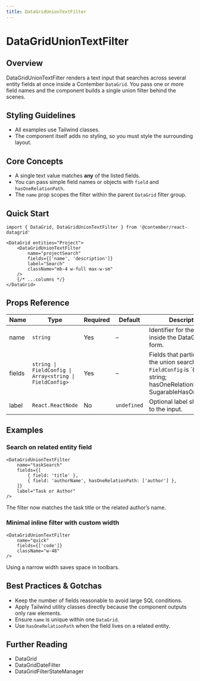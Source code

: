 ```yaml
---
title: DataGridUnionTextFilter
---
```


<!-- Edited by human: false -->
<!-- Examples count: 1 -->
<!-- Source examples: 1 -->
<!-- Playground examples: 0 -->
<!-- External examples: 0 -->
<!-- Import examples: 0 -->

# DataGridUnionTextFilter

## Overview
DataGridUnionTextFilter renders a text input that searches across several entity fields at once inside a Contember `DataGrid`.
You pass one or more field names and the component builds a single union filter behind the scenes.

## Styling Guidelines
* All examples use Tailwind classes.
* The component itself adds no styling, so you must style the surrounding layout.

## Core Concepts
* A single text value matches **any** of the listed fields.
* You can pass simple field names or objects with `field` and `hasOneRelationPath`.
* The `name` prop scopes the filter within the parent `DataGrid` filter group.

## Quick Start
```tsx
import { DataGrid, DataGridUnionTextFilter } from '@contember/react-datagrid'

<DataGrid entities="Project">
	<DataGridUnionTextFilter
		name="projectSearch"
		fields={['name', 'description']}
		label="Search"
		className="mb-4 w-full max-w-sm"
	/>
	{/* ...columns */}
</DataGrid>
```


## Props Reference
| Name  | Type | Required | Default | Description |
|-------|------|----------|---------|-------------|
| name  | `string` | Yes | – | Identifier for the filter inside the DataGrid filter form. |
| fields | `string \| FieldConfig \| Array<string \| FieldConfig>` | Yes | – | Fields that participate in the union search. `FieldConfig` is `{ field: string; hasOneRelationPath?: SugarableHasOneRelation | SugarableHasOneRelation[] }`. |
| label | `React.ReactNode` | No | `undefined` | Optional label shown next to the input. |


## Examples

### Search on related entity field
```tsx
<DataGridUnionTextFilter
	name="taskSearch"
	fields={[
		{ field: 'title' },
		{ field: 'authorName', hasOneRelationPath: ['author'] },
	]}
	label="Task or Author"
/>
```
The filter now matches the task title or the related author’s name.

### Minimal inline filter with custom width
```tsx
<DataGridUnionTextFilter
	name="quick"
	fields={['code']}
	className="w-48"
/>
```
Using a narrow width saves space in toolbars.

## Best Practices & Gotchas
* Keep the number of fields reasonable to avoid large SQL conditions.
* Apply Tailwind utility classes directly because the component outputs only raw elements.
* Ensure `name` is unique within one `DataGrid`.
* Use `hasOneRelationPath` when the field lives on a related entity.

## Further Reading
* DataGrid
* DataGridDateFilter
* DataGridFilterStateManager

<!-- End of Generated Documentation -->

